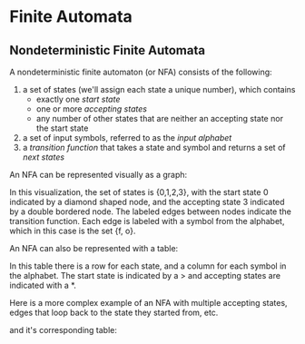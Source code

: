 
# Finite Automata

## Nondeterministic Finite Automata

A nondeterministic finite automaton (or NFA) consists of the following:

1. a set of states (we'll assign each state a unique number), which contains
   - exactly one _start state_
   - one or more _accepting states_
   - any number of other states that are neither an accepting state nor the start state
2. a set of input symbols, referred to as the _input alphabet_
3. a _transition function_ that takes a state and symbol and returns a set of _next states_

An NFA can be represented visually as a graph:

<NFAGraph nfa={nfa} height={150} width={300} />

In this visualization, the set of states is {0,1,2,3}, with the start state 0
indicated by a diamond shaped node, and the accepting state 3 indicated by a double
bordered node. The labeled edges between nodes indicate the transition function.
Each edge is labeled with a symbol from the alphabet, which in this case is the
set {f, o}.

An NFA can also be represented with a table:

<NFATable nfa={nfa} />

In this table there is a row for each state, and a column for each symbol in the
alphabet. The start state is indicated by a > and accepting states are indicated
with a \*.

Here is a more complex example of an NFA with multiple accepting states,
edges that loop back to the state they started from, etc.

<NFAGraph nfa={regexNFA} layout="cose" width={400} height={250} />

and it's corresponding table:

<NFATable nfa={regexNFA} />
